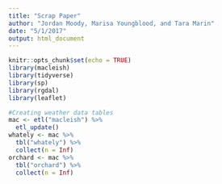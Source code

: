 ```yaml
---
title: "Scrap Paper"
author: "Jordan Moody, Marisa Youngblood, and Tara Marin"
date: "5/1/2017"
output: html_document
---
```


```r
knitr::opts_chunk$set(echo = TRUE)
library(macleish)
library(tidyverse)
library(sp)
library(rgdal)
library(leaflet)
```

```r
#Creating weather data tables
mac <- etl("macleish") %>%
  etl_update()
whately <- mac %>%
  tbl("whately") %>%
  collect(n = Inf)
orchard <- mac %>%
  tbl("orchard") %>%
  collect(n = Inf)
```













